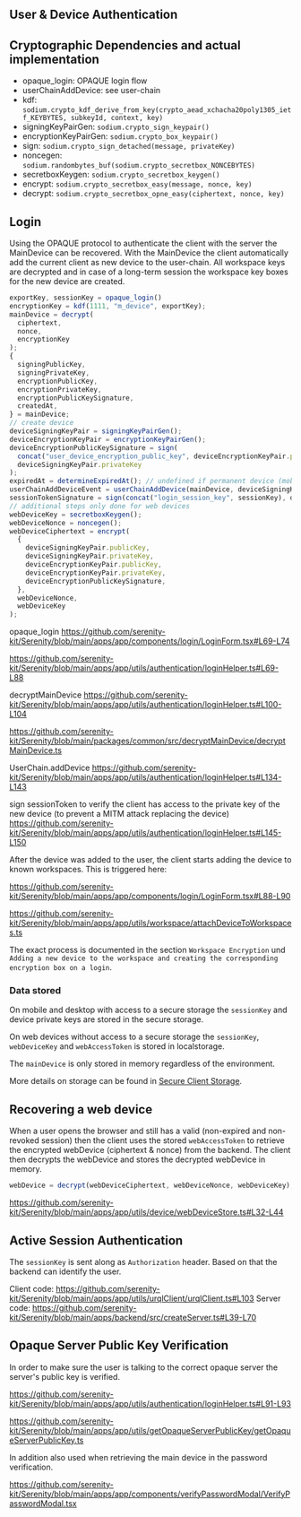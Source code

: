 ## User & Device Authentication

## Cryptographic Dependencies and actual implementation

- opaque_login: OPAQUE login flow
- userChainAddDevice: see user-chain
- kdf: `sodium.crypto_kdf_derive_from_key(crypto_aead_xchacha20poly1305_ietf_KEYBYTES, subkeyId, context, key)`
- signingKeyPairGen: `sodium.crypto_sign_keypair()`
- encryptionKeyPairGen: `sodium.crypto_box_keypair()`
- sign: `sodium.crypto_sign_detached(message, privateKey)`
- noncegen: `sodium.randombytes_buf(sodium.crypto_secretbox_NONCEBYTES)`
- secretboxKeygen: `sodium.crypto_secretbox_keygen()`
- encrypt: `sodium.crypto_secretbox_easy(message, nonce, key)`
- decrypt: `sodium.crypto_secretbox_opne_easy(ciphertext, nonce, key)`

## Login

Using the OPAQUE protocol to authenticate the client with the server the MainDevice can be recovered. With the MainDevice the client automatically add the current client as new device to the user-chain. All workspace keys are decrypted and in case of a long-term session the workspace key boxes for the new device are created.

```ts
exportKey, sessionKey = opaque_login()
encryptionKey = kdf(1111, "m_device", exportKey);
mainDevice = decrypt(
  ciphertext,
  nonce,
  encryptionKey
);
{
  signingPublicKey,
  signingPrivateKey,
  encryptionPublicKey,
  encryptionPrivateKey,
  encryptionPublicKeySignature,
  createdAt,
} = mainDevice;
// create device
deviceSigningKeyPair = signingKeyPairGen();
deviceEncryptionKeyPair = encryptionKeyPairGen();
deviceEncryptionPublicKeySignature = sign(
  concat("user_device_encryption_public_key", deviceEncryptionKeyPair.publicKey),
  deviceSigningKeyPair.privateKey
);
expiredAt = determineExpiredAt(); // undefined if permanent device (mobile), 30 days for long web session, 24h for short web session
userChainAddDeviceEvent = userChainAddDevice(mainDevice, deviceSigningKeyPair.publicKey, deviceEncryptionKeyPair.publicKey, deviceEncryptionPublicKeySignature, expiredAt);
sessionTokenSignature = sign(concat("login_session_key", sessionKey), deviceSigningKeyPair.privateKey);
// additional steps only done for web devices
webDeviceKey = secretboxKeygen();
webDeviceNonce = noncegen();
webDeviceCiphertext = encrypt(
  {
    deviceSigningKeyPair.publicKey,
    deviceSigningKeyPair.privateKey,
    deviceEncryptionKeyPair.publicKey,
    deviceEncryptionKeyPair.privateKey,
    deviceEncryptionPublicKeySignature,
  },
  webDeviceNonce,
  webDeviceKey
);
```

opaque_login
https://github.com/serenity-kit/Serenity/blob/main/apps/app/components/login/LoginForm.tsx#L69-L74

https://github.com/serenity-kit/Serenity/blob/main/apps/app/utils/authentication/loginHelper.ts#L69-L88

decryptMainDevice
https://github.com/serenity-kit/Serenity/blob/main/apps/app/utils/authentication/loginHelper.ts#L100-L104

https://github.com/serenity-kit/Serenity/blob/main/packages/common/src/decryptMainDevice/decryptMainDevice.ts

UserChain.addDevice
https://github.com/serenity-kit/Serenity/blob/main/apps/app/utils/authentication/loginHelper.ts#L134-L143

sign sessionToken to verify the client has access to the private key of the new device (to prevent a MITM attack replacing the device)
https://github.com/serenity-kit/Serenity/blob/main/apps/app/utils/authentication/loginHelper.ts#L145-L150

After the device was added to the user, the client starts adding the device to known workspaces. This is triggered here:

https://github.com/serenity-kit/Serenity/blob/main/apps/app/components/login/LoginForm.tsx#L88-L90

https://github.com/serenity-kit/Serenity/blob/main/apps/app/utils/workspace/attachDeviceToWorkspaces.ts

The exact process is documented in the section `Workspace Encryption` und `Adding a new device to the workspace and creating the corresponding encryption box on a login`.

### Data stored

On mobile and desktop with access to a secure storage the `sessionKey` and device private keys are stored in the secure storage.

On web devices without access to a secure storage the `sessionKey`, `webDeviceKey` and `webAccessToken` is stored in localstorage.

The `mainDevice` is only stored in memory regardless of the environment.

More details on storage can be found in [Secure Client Storage](./secure-client-storage).

## Recovering a web device

When a user opens the browser and still has a valid (non-expired and non-revoked session) then the client uses the stored `webAccessToken` to retrieve the encrypted webDevice (ciphertext & nonce) from the backend. The client then decrypts the webDevice and stores the decrypted webDevice in memory.

```ts
webDevice = decrypt(webDeviceCiphertext, webDeviceNonce, webDeviceKey);
```

https://github.com/serenity-kit/Serenity/blob/main/apps/app/utils/device/webDeviceStore.ts#L32-L44

## Active Session Authentication

The `sessionKey` is sent along as `Authorization` header. Based on that the backend can identify the user.

Client code: https://github.com/serenity-kit/Serenity/blob/main/apps/app/utils/urqlClient/urqlClient.ts#L103
Server code: https://github.com/serenity-kit/Serenity/blob/main/apps/backend/src/createServer.ts#L39-L70

## Opaque Server Public Key Verification

In order to make sure the user is talking to the correct opaque server the server's public key is verified.

https://github.com/serenity-kit/Serenity/blob/main/apps/app/utils/authentication/loginHelper.ts#L91-L93

https://github.com/serenity-kit/Serenity/blob/main/apps/app/utils/getOpaqueServerPublicKey/getOpaqueServerPublicKey.ts

In addition also used when retrieving the main device in the password verification.

https://github.com/serenity-kit/Serenity/blob/main/apps/app/components/verifyPasswordModal/VerifyPasswordModal.tsx
